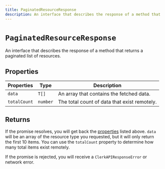```yaml
---
title: PaginatedResourceResponse
description: An interface that describes the response of a method that returns a paginated list of resources.
---
```


# `PaginatedResourceResponse`

An interface that describes the response of a method that returns a paginated list of resources.

## Properties

| Properties | Type | Description |
| --- | --- | --- |
| `data` | `T[]` |  An array that contains the fetched data. |
| `totalCount` | `number` |  The total count of data that exist remotely. |

## Returns

If the promise resolves, you will get back the [properties](#properties) listed above. `data` will be an array of the resource type you requested, but it will only return the first 10 items. You can use the `totalCount` property to determine how many total items exist remotely.

If the promise is rejected, you will receive a `ClerkAPIResponseError` or network error.